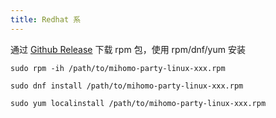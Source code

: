 ```yaml
---
title: Redhat 系
---
```



通过 [Github Release](https://github.com/mihomo-party-org/mihomo-party/releases/latest) 下载 rpm 包，使用 rpm/dnf/yum 安装

<Tabs>
<TabItem label="rpm">

```shell
sudo rpm -ih /path/to/mihomo-party-linux-xxx.rpm
```

</TabItem>
<TabItem label="dnf">

```shell
sudo dnf install /path/to/mihomo-party-linux-xxx.rpm
```

</TabItem>
<TabItem label="yum">

```shell
sudo yum localinstall /path/to/mihomo-party-linux-xxx.rpm
```

</TabItem>
</Tabs>
